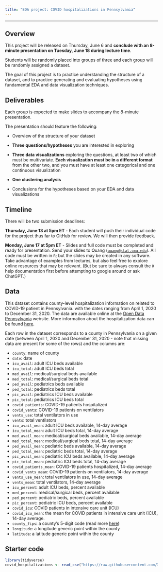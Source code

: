 ```yaml
---
title: "EDA project: COVID hospitalizations in Pennsylvania"
---
```


---

## Overview

This project will be released on Thursday, June 6 and **conclude with an 8-minute presentation on Tuesday, June 18 during lecture time**.

Students will be randomly placed into groups of three and each group will be randomly assigned a dataset.

The goal of this project is to practice understanding the structure of a dataset, and to practice generating and evaluating hypotheses using fundamental EDA and data visualization techniques.

## Deliverables

Each group is expected to make slides to accompany the 8-minute presentation.

The presentation should feature the following:

-   Overview of the structure of your dataset

-   **Three questions/hypotheses** you are interested in exploring

-   **Three data visualizations** exploring the questions, at least two of which must be multivariate. **Each visualization must be in a different format** from the other two, and you must have at least one categorical and one continuous visualization

-   **One clustering analysis**

-   Conclusions for the hypotheses based on your EDA and data visualizations

## Timeline

There will be two submission deadlines:

**Thursday, June 13 at 5pm ET** - Each student will push their individual code for the project thus far to GitHub for review. We will then provide feedback.

**Monday, June 17 at 5pm ET** - Slides and full code must be completed and ready for presentation. Send your slides to Quang ([`quang@stat.cmu.edu`](mailto:quang@stat.cmu.edu)). All code must be written in `R`; but the slides may be created in any software. Take advantage of examples from lectures, but also feel free to explore online resources that may be relevant. (But be sure to always consult the `R` help documentation first before attempting to google around or ask ChatGPT.)

## Data

This dataset contains county-level hospitalization information on related to COVID-19 patient in Pennsylvania. with the dates ranging from April 1, 2020 to December 31, 2020.
The data are available online at the [Open Data Pennsylvania](https://data.pa.gov/) website.
More information about the hospitalization data can be found [here](https://data.pa.gov/Covid-19/COVID-19-Aggregate-Hospitalizations-Current-Weekly/kayn-sjhx).

Each row in the dataset corresponds to a county in Pennsylvania on a given date (between April 1, 2020 and December 31, 2020 - note that missing data are present for some of the rows) and the columns are:


* `county`: name of county
* `date`: date            
* `icu_avail`: adult ICU beds available  
* `icu_total`: adult ICU beds total    
* `med_avail`: medical/surgical beds available    
* `med_total`: medical/surgical beds total 
* `ped_avail`: pediatrics beds available     
* `ped_total`: pediatrics beds total   
* `pic_avail`: pediatrics ICU beds available     
* `pic_total`: pediatrics ICU beds total       
* `covid_patients`: COVID-19 patients hospitalized
* `covid_vents`: COVID-19 patients on ventilators     
* `vents_use`: total ventilators in use       
* `vents`: total ventilators       
* `icu_avail_mean`: adult ICU beds available, 14-day average
* `icu_total_mean`: adult ICU beds total, 14-day average  
* `med_avail_mean`: medical/surgical beds available, 14-day average
* `med_total_mean`: medical/surgical beds total, 14-day average
* `ped_avail_mean`: pediatric beds available, 14-day average
* `ped_total_mean`: pediatric beds total, 14-day average
* `pic_avail_mean`: pediatric ICU beds available, 14-day average 
* `pic_total_mean`: pediatric ICU beds total, 14-day average
* `covid_patients_mean`: COVID-19 patients hospitalized, 14-day average
* `covid_vents_mean`: COVID-19 patients on ventilators, 14-day average
* `vents_use_mean`: total ventilators in use, 14-day average
* `vents_mean`: total ventilators, 14-day average  
* `icu_percent`: adult ICU beds, percent available  
* `med_percent`: medical/surgical beds, percent available     
* `ped_percent`: pediatric beds, percent available 
* `pic_percent`: pediatric ICU beds, percent available    
* `covid_icu`: COVID patients in intensive care unit (ICU)
* `covid_icu_mean`: the mean for COVID patients in intensive care unit (ICU), 14-day average.  
* `county_fips`: a county's 5-digit code (read more [here](https://www.census.gov/library/reference/code-lists/ansi.html))
* `longitude`: a longitude generic point within the county
* `latitude`: a latitude generic point within the county 

## Starter code

```r
library(tidyverse)
covid_hospitalizations <- read_csv("https://raw.githubusercontent.com/36-SURE/36-SURE.github.io/main/data/covid_hospitalizations.csv")
```